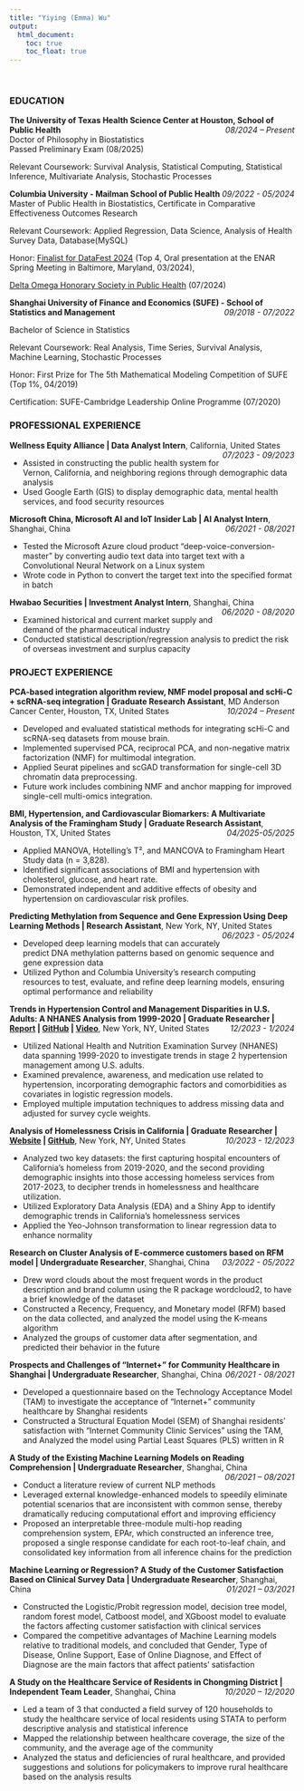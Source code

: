 ```yaml
---
title: "Yiying (Emma) Wu"
output: 
  html_document:
    toc: true
    toc_float: true
---
```


<link rel="stylesheet" href="academicons.css"/>
<link rel="stylesheet" href="styles.css" type="text/css">

<br>

### EDUCATION    
**The University of Texas Health Science Center at Houston, School of Public Health**   [*08/2024 – Present*]{style="float:right"}   
Doctor of Philosophy in Biostatistics                                                                                                       
Passed Preliminary Exam (08/2025)

Relevant Coursework: Survival Analysis, Statistical Computing, Statistical Inference, Multivariate Analysis, Stochastic Processes

**Columbia University - Mailman School of Public Health**  [*09/2022 - 05/2024*]{style="float:right"}              
Master of Public Health in Biostatistics, Certificate in Comparative Effectiveness Outcomes Research

Relevant Coursework: Applied Regression, Data Science, Analysis of Health Survey Data, Database(MySQL)

Honor: [Finalist for DataFest 2024](./resources/DataFest Award Certificates 2024 FINAL - Wu.pdf) (Top 4, Oral presentation at the ENAR Spring Meeting in Baltimore, Maryland, 03/2024),

[Delta Omega Honorary Society in Public Health](https://bcert.me/bc/html/show-badge.html?b=sorpqmkc) (07/2024)

**Shanghai University of Finance and Economics (SUFE) - School of Statistics and Management**
[*09/2018 - 07/2022*]{style="float:right"}

Bachelor of Science in Statistics

Relevant Coursework:  Real Analysis, Time Series, Survival Analysis, Machine Learning, Stochastic Processes

Honor: First Prize for The 5th Mathematical Modeling Competition of SUFE (Top 1%, 04/2019)

Certification: SUFE-Cambridge Leadership Online Programme (07/2020)

### PROFESSIONAL EXPERIENCE
**Wellness Equity Alliance | Data Analyst Intern**, California, United States  [*07/2023 - 09/2023*]{style="float:right"}

* Assisted in constructing the public health system for Vernon, California, and neighboring regions through demographic data analysis
* Used Google Earth (GIS) to display demographic data, mental health services, and food security resources

**Microsoft China, Microsoft AI and IoT Insider Lab | AI Analyst Intern**, Shanghai, China [*06/2021 - 08/2021*]{style="float:right"}

* Tested the Microsoft Azure cloud product “deep-voice-conversion-master” by converting audio text data into target text with a Convolutional Neural Network on a Linux system
* Wrote code in Python to convert the target text into the specified format in batch

**Hwabao Securities | Investment Analyst Intern**, Shanghai, China [*06/2020 - 08/2020*]{style="float:right"}

* Examined historical and current market supply and demand of the pharmaceutical industry
* Conducted statistical description/regression analysis to predict the risk of overseas investment and surplus capacity

### PROJECT EXPERIENCE

**PCA-based integration algorithm review, NMF model proposal and scHi-C + scRNA-seq integration | Graduate Research Assistant**, MD Anderson Cancer Center, Houston, TX, United States [*10/2024 – Present*]{style="float:right"}

*	Developed and evaluated statistical methods for integrating scHi-C and scRNA-seq datasets from mouse brain.
*	Implemented supervised PCA, reciprocal PCA, and non-negative matrix factorization (NMF) for multimodal integration.
*	Applied Seurat pipelines and scGAD transformation for single-cell 3D chromatin data preprocessing.
*	Future work includes combining NMF and anchor mapping for improved single-cell multi-omics integration.
                                                                                              
**BMI, Hypertension, and Cardiovascular Biomarkers: A Multivariate Analysis of the Framingham Study | Graduate Research Assistant**,  Houston, TX, United States [*04/2025-05/2025*]{style="float:right"}

* Applied MANOVA, Hotelling’s T², and MANCOVA to Framingham Heart Study data (n = 3,828).
*	Identified significant associations of BMI and hypertension with cholesterol, glucose, and heart rate.
*	Demonstrated independent and additive effects of obesity and hypertension on cardiovascular risk profiles.


**Predicting Methylation from Sequence and Gene Expression Using Deep Learning Methods | Research Assistant**, New York, NY, United States [*06/2023 - 05/2024*]{style="float:right"}

* Developed deep learning models that can accurately predict DNA methylation patterns based on genomic sequence and gene expression data
*	Utilized Python and Columbia University’s research computing resources to test, evaluate, and refine deep learning models, ensuring optimal performance and reliability

**Trends in Hypertension Control and Management Disparities in U.S. Adults: A NHANES Analysis from 1999-2020 | Graduate Researcher | [Report](./resources/ENAR2024_Project_report.pdf) | [GitHub](https://github.com/wuyiying2018/ENAR-DataFest) | [Video](https://www.youtube.com/watch?v=B0P4ieC4JbQ)**, New York, NY, United States [*12/2023 - 1/2024*]{style="float:right"}

* Utilized National Health and Nutrition Examination Survey (NHANES) data spanning 1999-2020 to investigate trends in stage 2 hypertension management among U.S. adults.
* Examined prevalence, awareness, and medication use related to hypertension, incorporating demographic factors and comorbidities as covariates in logistic regression models.
* Employed multiple imputation techniques to address missing data and adjusted for survey cycle weights.


**Analysis of Homelessness Crisis in California | Graduate Researcher | [Website](https://yuqingliu6.github.io/california_homelessness.io/index.html) | [GitHub](https://github.com/yuqingliu6/california_homelessness.io)**, New York, NY, United States [*10/2023 - 12/2023*]{style="float:right"}

* Analyzed two key datasets: the first capturing hospital encounters of California's homeless from 2019-2020, and the second providing demographic insights into those accessing homeless services from 2017-2023, to decipher trends in homelessness and healthcare utilization.
* Utilized Exploratory Data Analysis (EDA) and a Shiny App to identify demographic trends in California's homelessness services
* Applied the Yeo-Johnson transformation to linear regression data to enhance normality

**Research on Cluster Analysis of E-commerce customers based on RFM model | Undergraduate Researcher**, Shanghai, China [*03/2022 - 05/2022*]{style="float:right"}

* Drew word clouds about the most frequent words in the product description and brand column using the R package wordcloud2, to have a brief knowledge of the dataset
* Constructed a Recency, Frequency, and Monetary model (RFM) based on the data collected, and analyzed the model using the K-means algorithm
* Analyzed the groups of customer data after segmentation, and predicted their behavior in the future

**Prospects and Challenges of "Internet+" for Community Healthcare in Shanghai | Undergraduate Researcher**, Shanghai, China [*06/2021 - 08/2021*]{style="float:right"}

* Developed a questionnaire based on the Technology Acceptance Model (TAM) to investigate the acceptance of “Internet+” community healthcare by Shanghai residents
* Constructed a Structural Equation Model (SEM) of Shanghai residents' satisfaction with "Internet Community Clinic Services" using the TAM, and Analyzed the model using Partial Least Squares (PLS) written in R

**A Study of the Existing Machine Learning Models on Reading Comprehension | Undergraduate Researcher**, Shanghai, China [*06/2021 – 08/2021*]{style="float:right"}

* Conduct a literature review of current NLP methods 
* Leveraged external knowledge-enhanced models to speedily eliminate potential scenarios that are inconsistent with common sense, thereby dramatically reducing computational effort and improving efficiency
* Proposed an interpretable three-module multi-hop reading comprehension system, EPAr, which constructed an inference tree, proposed a single response candidate for each root-to-leaf chain, and consolidated key information from all inference chains for the prediction
                                                                                            
**Machine Learning or Regression? A Study of the Customer Satisfaction Based on Clinical Survey Data | Undergraduate Researcher**,  Shanghai, China [*01/2021 – 03/2021*]{style="float:right"}

* Constructed the Logistic/Probit regression model, decision tree model, random forest model, Catboost model, and
XGboost model to evaluate the factors affecting customer satisfaction with clinical services
* Compared the competitive advantages of Machine Learning models relative to traditional models, and concluded that Gender, Type of Disease, Online Support, Ease of Online Diagnose, and Effect of Diagnose are the main factors that affect patients’ satisfaction


**A Study on the Healthcare Service of Residents in Chongming District | Independent Team Leader**, Shanghai, China [*10/2020 – 12/2020 *]{style="float:right"}

* Led a team of 3 that conducted a field survey of 120 households to study the healthcare service of local residents
using STATA to perform descriptive analysis and statistical inference
* Mapped the relationship between healthcare coverage, the size of the community, and the average age of the community
* Analyzed the status and deficiencies of rural healthcare, and provided suggestions and solutions for policymakers to improve rural healthcare based on the analysis results

